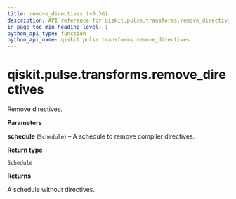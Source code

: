 ```yaml
---
title: remove_directives (v0.36)
description: API reference for qiskit.pulse.transforms.remove_directives in qiskit v0.36
in_page_toc_min_heading_level: 1
python_api_type: function
python_api_name: qiskit.pulse.transforms.remove_directives
---
```


<span id="qiskit-pulse-transforms-remove-directives" />

# qiskit.pulse.transforms.remove\_directives

<Function id="qiskit.pulse.transforms.remove_directives" isDedicatedPage={true} github="https://github.com/qiskit/qiskit/tree/stable/0.20/qiskit/pulse/transforms/canonicalization.py" signature="remove_directives(schedule)">
  Remove directives.

  **Parameters**

  **schedule** (`Schedule`) – A schedule to remove compiler directives.

  **Return type**

  `Schedule`

  **Returns**

  A schedule without directives.
</Function>

